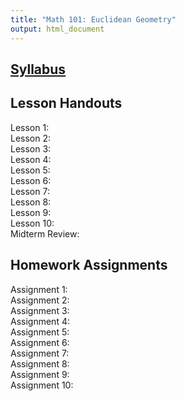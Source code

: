 ```yaml
---
title: "Math 101: Euclidean Geometry"
output: html_document
---
```

  
  
## [Syllabus]("Geometry Syllabus - present.pdf")
  
## Lesson Handouts      
Lesson 1:         
Lesson 2:         
Lesson 3:       
Lesson 4:         
Lesson 5:         
Lesson 6:                 
Lesson 7:       
Lesson 8:         
Lesson 9:         
Lesson 10:        
Midterm Review:    
  
## Homework Assignments
Assignment 1:     
Assignment 2:     
Assignment 3:       
Assignment 4:     
Assignment 5:   
Assignment 6:     
Assignment 7:   
Assignment 8:     
Assignment 9:     
Assignment 10:
